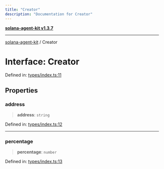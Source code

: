 ```yaml
---
title: "Creator"
description: "Documentation for Creator"
---
```


[**solana-agent-kit v1.3.7**](../README.md)

***

[solana-agent-kit](../README.md) / Creator

# Interface: Creator

Defined in: [types/index.ts:11](https://github.com/sendaifun/solana-agent-kit/blob/6acfa958180602da3c2d2ac883bf660ca90dba2f/src/types/index.ts#L11)

## Properties

### address

> **address**: `string`

Defined in: [types/index.ts:12](https://github.com/sendaifun/solana-agent-kit/blob/6acfa958180602da3c2d2ac883bf660ca90dba2f/src/types/index.ts#L12)

***

### percentage

> **percentage**: `number`

Defined in: [types/index.ts:13](https://github.com/sendaifun/solana-agent-kit/blob/6acfa958180602da3c2d2ac883bf660ca90dba2f/src/types/index.ts#L13)
